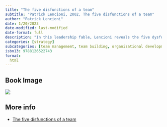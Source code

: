 ```yaml
---
title: "The five disfunctions of a team"
subtitle: "Patrick Lencioni, 2002, The five disfunctions of a team"
author: "Patrick Lencioni"
date: 1/20/2023
date-modified: last-modified
date-format: full
description: "In this leadership fable, Lencioni reveals the five dysfunctions which go to the very heart of why teams even the best ones-often struggle. He outlines a powerful model and actionable steps that can be used to overcome these common hurdles and build a cohesive, effective team."
categories: [strategy]
subcategories: [team management, team building, organizational development, leadership]
isbn13: 9788126522743
format:
  html
---
```


  
## Book Image

![](/books/thefivedisfunctionteam.jpg)

## More info


- [The five disfunctions of a team](https://www.amazon.com/Five-Dysfunctions-Team-Leadership-Fable/dp/0787960756){.external}
